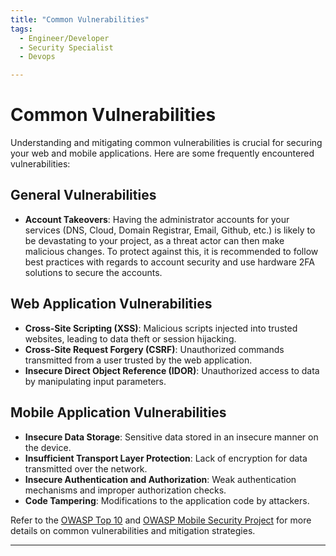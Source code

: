 ```yaml
---
title: "Common Vulnerabilities"
tags:
  - Engineer/Developer
  - Security Specialist
  - Devops

---
```



<TagProvider>
<TagFilter />

# Common Vulnerabilities

<TagList tags={frontmatter.tags} />
<AttributionList contributors={frontmatter.contributors} />

Understanding and mitigating common vulnerabilities is crucial for securing your web and mobile applications. Here are some frequently encountered vulnerabilities:

## General Vulnerabilities

- **Account Takeovers**: Having the administrator accounts for your services (DNS, Cloud, Domain Registrar, Email, Github, etc.) is likely to be devastating to your project, as a threat actor can then make malicious changes. To protect against this, it is recommended to follow best practices with regards to account security and use hardware 2FA solutions to secure the accounts.

## Web Application Vulnerabilities

- **Cross-Site Scripting (XSS)**: Malicious scripts injected into trusted websites, leading to data theft or session hijacking.
- **Cross-Site Request Forgery (CSRF)**: Unauthorized commands transmitted from a user trusted by the web application.
- **Insecure Direct Object Reference (IDOR)**: Unauthorized access to data by manipulating input parameters.

## Mobile Application Vulnerabilities

- **Insecure Data Storage**: Sensitive data stored in an insecure manner on the device.
- **Insufficient Transport Layer Protection**: Lack of encryption for data transmitted over the network.
- **Insecure Authentication and Authorization**: Weak authentication mechanisms and improper authorization checks.
- **Code Tampering**: Modifications to the application code by attackers.

Refer to the [OWASP Top 10](https://owasp.org/www-project-top-ten/) and [OWASP Mobile Security Project](https://owasp.org/www-project-mobile-top-10/) for more details on common vulnerabilities and mitigation strategies.

---

</TagProvider>
<ContributeFooter />